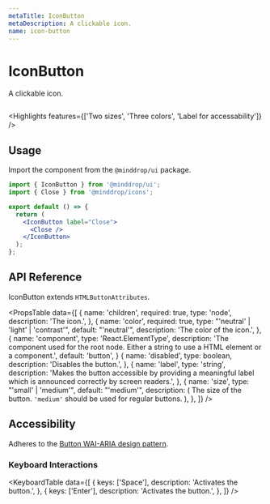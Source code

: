 ```yaml
---
metaTitle: IconButton
metaDescription: A clickable icon.
name: icon-button
---
```


# IconButton

<Description>A clickable icon.</Description>

<HeroContainer>
  <IconButtonDemo />
</HeroContainer>

```jsx hero template=IconButtonDemo

```

<Highlights
  features={['Two sizes', 'Three colors', 'Label for accessability']}
/>

## Usage

Import the component from the `@minddrop/ui` package.

```jsx
import { IconButton } from '@minddrop/ui';
import { Close } from '@minddrop/icons';

export default () => {
  return (
    <IconButton label="Close">
      <Close />
    </IconButton>
  );
};
```

## API Reference

IconButton extends `HTMLButtonAttributes`.

<PropsTable
  data={[
    {
      name: 'children',
      required: true,
      type: 'node',
      description: 'The icon.',
    },
    {
      name: 'color',
      required: true,
      type: "'neutral' | 'light' | 'contrast'",
      default: "'neutral'",
      description: 'The color of the icon.',
    },
    {
      name: 'component',
      type: 'React.ElementType',
      description: 'The component used for the root node. Either a string to use a HTML element or a component.',
      default: 'button',
    }
    {
      name: 'disabled',
      type: boolean,
      description: 'Disables the button.',
    },
    {
      name: 'label',
      type: 'string',
      description:
        'Makes the button accessible by providing a meaningful label which is announced correctly by screen readers.',
    },
    {
      name: 'size',
      type: "'small' | 'medium'",
      default: "'medium'",
      description: (
        <span>
          The size of the button. <code>'medium'</code> should be used
          for regular buttons.
        </span>
      ),
    },
  ]}
/>

## Accessibility

Adheres to the [Button WAI-ARIA design pattern](https://www.w3.org/TR/wai-aria-practices-1.2/#button).

### Keyboard Interactions

<KeyboardTable
  data={[
    {
      keys: ['Space'],
      description: 'Activates the button.',
    },
    {
      keys: ['Enter'],
      description: 'Activates the button.',
    },
  ]}
/>
